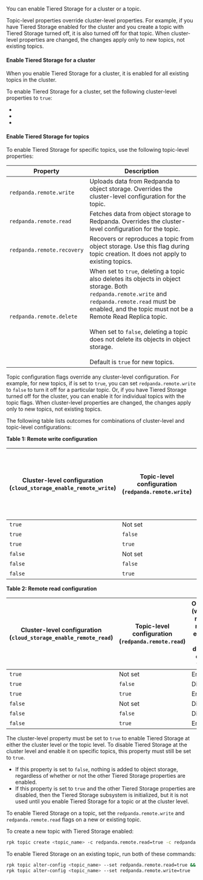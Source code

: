
You can enable Tiered Storage for a cluster or a topic.

Topic-level properties override cluster-level properties. For example, if you have Tiered Storage enabled for the cluster and you create a topic with Tiered Storage turned off, it is also turned off for that topic. When cluster-level properties are changed, the changes apply only to new topics, not existing topics.

#### Enable Tiered Storage for a cluster

When you enable Tiered Storage for a cluster, it is enabled for all existing topics in the cluster.

To enable Tiered Storage for a cluster, set the following cluster-level properties to `true`:

- <ClusterProperty name="cloud_storage_enabled" frontmatter={props.frontmatter}/>
- <TunableClusterProperty name="cloud_storage_enable_remote_write" frontmatter={props.frontmatter}/>
- <TunableClusterProperty name="cloud_storage_enable_remote_read" frontmatter={props.frontmatter}/>

#### Enable Tiered Storage for topics

To enable Tiered Storage for specific topics, use the following topic-level properties:

| Property      | Description |
| ----------- | ----------- |
| `redpanda.remote.write` | Uploads data from Redpanda to object storage. Overrides the cluster-level <TunableClusterProperty name="cloud_storage_enable_remote_write" frontmatter={props.frontmatter}/> configuration for the topic. |
| `redpanda.remote.read` | Fetches data from object storage to Redpanda. Overrides the cluster-level <TunableClusterProperty name="cloud_storage_enable_remote_read" frontmatter={props.frontmatter}/> configuration for the topic. |
| `redpanda.remote.recovery` | Recovers or reproduces a topic from object storage. Use this flag during topic creation. It does not apply to existing topics.  |
| `redpanda.remote.delete` | When set to `true`, deleting a topic also deletes its objects in object storage. Both `redpanda.remote.write` and `redpanda.remote.read` must be enabled, and the topic must not be a Remote Read Replica topic.<br/><br/> When set to `false`, deleting a topic does not delete its objects in object storage.  <br/><br/>Default is `true` for new topics.|

Topic configuration flags override any cluster-level configuration. For example, for new topics, if <TunableClusterProperty name="cloud_storage_enable_remote_write" frontmatter={props.frontmatter}/> is set to `true`, you can set `redpanda.remote.write` to `false` to turn it off for a particular topic. Or, if you have Tiered Storage turned off for the cluster, you can enable it for individual topics with the topic flags. When cluster-level properties are changed, the changes apply only to new topics, not existing topics.

The following table lists outcomes for combinations of cluster-level and topic-level configurations:

**Table 1: Remote write configuration**

| Cluster-level configuration <br />(<code>cloud_storage_enable_remote_write</code>) | Topic-level configuration <br />(<code>redpanda.remote.write</code>) | Outcome <br />(whether remote write is enabled <br />or disabled on the topic) |
| --------           | ------             | ----     |
| <code>true</code>  | Not set            | Enabled  |
| <code>true</code>  | <code>false</code> | Disabled |
| <code>true</code>  | <code>true</code>  | Enabled  |
| <code>false</code> | Not set            | Disabled |
| <code>false</code> | <code>false</code> | Disabled |
| <code>false</code> | <code>true</code>  | Enabled  |

**Table 2: Remote read configuration**

| Cluster-level configuration <br />(<code>cloud_storage_enable_remote_read</code>) | Topic-level configuration <br />(<code>redpanda.remote.read</code>) | Outcome <br />(whether remote read is enabled <br />or disabled on the topic) |
| --------           | ------             | ----     |
| <code>true</code>  | Not set            | Enabled  |
| <code>true</code>  | <code>false</code> | Disabled |
| <code>true</code>  | <code>true</code>  | Enabled  |
| <code>false</code> | Not set            | Disabled |
| <code>false</code> | <code>false</code> | Disabled |
| <code>false</code> | <code>true</code>  | Enabled  |

The cluster-level <ClusterProperty name="cloud_storage_enabled" frontmatter={props.frontmatter}/> property must be set to `true` to enable Tiered Storage at either the cluster level or the topic level. To disable Tiered Storage at the cluster level and enable it on specific topics, this property must still be set to `true`.
- If this property is set to `false`, nothing is added to object storage, regardless of whether or not the other Tiered Storage properties are enabled.
- If this property is set to `true` and the other Tiered Storage properties are disabled, then the Tiered Storage subsystem is initialized, but it is not used until you enable Tiered Storage for a topic or at the cluster level.

To enable Tiered Storage on a topic, set the `redpanda.remote.write` and `redpanda.remote.read` flags on a new or existing topic.

To create a new topic with Tiered Storage enabled:

```bash
rpk topic create <topic_name> -c redpanda.remote.read=true -c redpanda.remote.write=true
```

To enable Tiered Storage on an existing topic, run both of these commands:

```bash
rpk topic alter-config <topic_name> --set redpanda.remote.read=true &&
rpk topic alter-config <topic_name> --set redpanda.remote.write=true
```